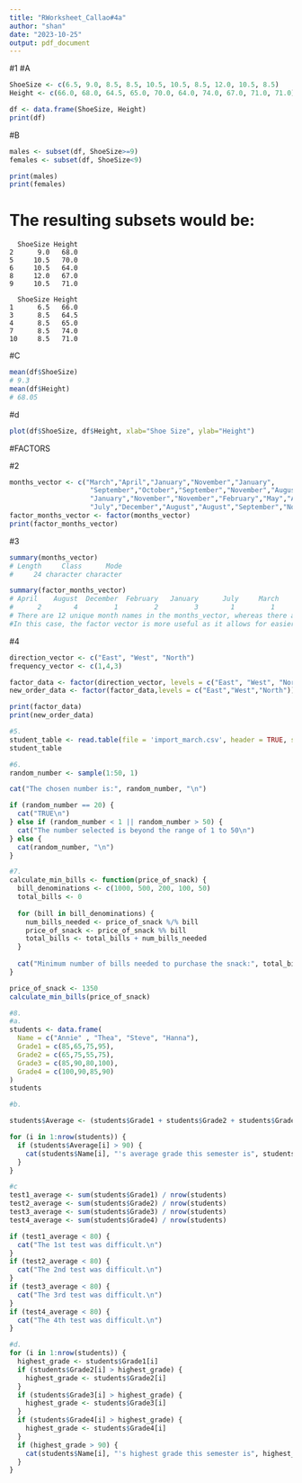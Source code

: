```yaml
---
title: "RWorksheet_Callao#4a"
author: "shan"
date: "2023-10-25"
output: pdf_document
---
```


#1
#A
``` r
ShoeSize <- c(6.5, 9.0, 8.5, 8.5, 10.5, 10.5, 8.5, 12.0, 10.5, 8.5)
Height <- c(66.0, 68.0, 64.5, 65.0, 70.0, 64.0, 74.0, 67.0, 71.0, 71.0)

df <- data.frame(ShoeSize, Height)
print(df)
```

#B
``` r
males <- subset(df, ShoeSize>=9)
females <- subset(df, ShoeSize<9)

print(males)
print(females)
```
# The resulting subsets would be:
```
  ShoeSize Height
2      9.0   68.0
5     10.5   70.0
6     10.5   64.0
8     12.0   67.0
9     10.5   71.0

  ShoeSize Height
1      6.5   66.0
3      8.5   64.5
4      8.5   65.0
7      8.5   74.0
10     8.5   71.0
```

#C
``` r
mean(df$ShoeSize)
# 9.3
mean(df$Height)
# 68.05
```

#d
``` r
plot(df$ShoeSize, df$Height, xlab="Shoe Size", ylab="Height")
```

#FACTORS

#2
``` r
months_vector <- c("March","April","January","November","January",
                    "September","October","September","November","August",
                    "January","November","November","February","May","August",
                    "July","December","August","August","September","November","February","April")
factor_months_vector <- factor(months_vector)
print(factor_months_vector)
```

#3
``` r
summary(months_vector)
# Length     Class      Mode 
#     24 character character 

summary(factor_months_vector)
# April    August  December  February   January      July     March       May  November   October September 
#      2        4         1         2         3        1         1         1         4         1         3 
# There are 12 unique month names in the months_vector, whereas there are 11 unique levels in factor_months_vector. 
#In this case, the factor vector is more useful as it allows for easier analysis of the frequency of each month.
```

#4
``` r
direction_vector <- c("East", "West", "North")
frequency_vector <- c(1,4,3)

factor_data <- factor(direction_vector, levels = c("East", "West", "North"))
new_order_data <- factor(factor_data,levels = c("East","West","North"))

print(factor_data)
print(new_order_data)
```


``` r
#5.
student_table <- read.table(file = 'import_march.csv', header = TRUE, sep = ',')
student_table
```

``` r
#6.
random_number <- sample(1:50, 1)

cat("The chosen number is:", random_number, "\n")

if (random_number == 20) {
  cat("TRUE\n")
} else if (random_number < 1 || random_number > 50) {
  cat("The number selected is beyond the range of 1 to 50\n")
} else {
  cat(random_number, "\n")
}
```

``` r
#7.
calculate_min_bills <- function(price_of_snack) {
  bill_denominations <- c(1000, 500, 200, 100, 50)
  total_bills <- 0
  
  for (bill in bill_denominations) {
    num_bills_needed <- price_of_snack %/% bill
    price_of_snack <- price_of_snack %% bill
    total_bills <- total_bills + num_bills_needed
  }
  
  cat("Minimum number of bills needed to purchase the snack:", total_bills, "\n")
}

price_of_snack <- 1350
calculate_min_bills(price_of_snack)
```

``` r
#8.
#a.
students <- data.frame(
  Name = c("Annie" , "Thea", "Steve", "Hanna"),
  Grade1 = c(85,65,75,95),
  Grade2 = c(65,75,55,75),
  Grade3 = c(85,90,80,100),
  Grade4 = c(100,90,85,90)
)
students
```

``` r
#b.

students$Average <- (students$Grade1 + students$Grade2 + students$Grade3 + students$Grade4) / 4

for (i in 1:nrow(students)) {
  if (students$Average[i] > 90) {
    cat(students$Name[i], "'s average grade this semester is", students$Average[i], "\n")
  }
}
```

``` r
#c
test1_average <- sum(students$Grade1) / nrow(students)
test2_average <- sum(students$Grade2) / nrow(students)
test3_average <- sum(students$Grade3) / nrow(students)
test4_average <- sum(students$Grade4) / nrow(students)

if (test1_average < 80) {
  cat("The 1st test was difficult.\n")
}
if (test2_average < 80) {
  cat("The 2nd test was difficult.\n")
}
if (test3_average < 80) {
  cat("The 3rd test was difficult.\n")
}
if (test4_average < 80) {
  cat("The 4th test was difficult.\n")
}
```

``` r
#d.
for (i in 1:nrow(students)) {
  highest_grade <- students$Grade1[i]
  if (students$Grade2[i] > highest_grade) {
    highest_grade <- students$Grade2[i]
  }
  if (students$Grade3[i] > highest_grade) {
    highest_grade <- students$Grade3[i]
  }
  if (students$Grade4[i] > highest_grade) {
    highest_grade <- students$Grade4[i]
  }
  if (highest_grade > 90) {
    cat(students$Name[i], "'s highest grade this semester is", highest_grade, "\n")
  }
}

```



